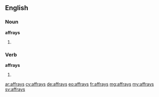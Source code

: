 ==English==

===Noun===
'''affrays'''
# {{plural of|affray}}

===Verb===
'''affrays'''
# {{third-person singular of|affray}}

[[ar:affrays]]
[[cy:affrays]]
[[de:affrays]]
[[eo:affrays]]
[[fr:affrays]]
[[mg:affrays]]
[[my:affrays]]
[[sv:affrays]]